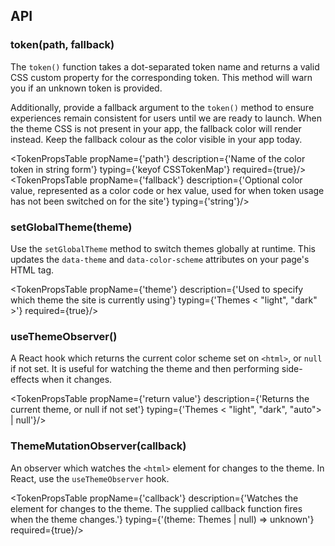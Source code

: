 
## API

### token(path, fallback)

The `token()` function takes a dot-separated token name and returns a valid CSS custom property for the corresponding token. This method will warn you if an unknown token is provided.

Additionally, provide a fallback argument to the `token()` method to ensure experiences remain consistent for users until we are ready to launch. When the theme CSS is not present in your app, the fallback color will render instead. Keep the fallback colour as the color visible in your app today.

<TokenPropsTable propName={'path'} description={'Name of the color token in string form'} typing={'keyof CSSTokenMap'} required={true}/>
<TokenPropsTable propName={'fallback'} description={'Optional color value, represented as a color code or hex value, used for when token usage has not been switched on for the site'} typing={'string'}/>

### setGlobalTheme(theme)

Use the `setGlobalTheme` method to switch themes globally at runtime. This updates the `data-theme` and `data-color-scheme` attributes on your page's HTML tag.

<TokenPropsTable propName={'theme'} description={'Used to specify which theme the site is currently using'} typing={'Themes < "light", "dark" >'} required={true}/>

### useThemeObserver()

A React hook which returns the current color scheme set on `<html>`, or `null` if not set. It is useful for watching the theme and then performing side-effects when it changes.

<TokenPropsTable propName={'return value'} description={'Returns the current theme, or null if not set'} typing={'Themes < "light", "dark", "auto"> | null'}/>

### ThemeMutationObserver(callback)

An observer which watches the `<html>` element for changes to the theme. In React, use the `useThemeObserver` hook.

<TokenPropsTable propName={'callback'} description={'Watches the <html> element for changes to the theme. The supplied callback function fires when the theme changes.'} typing={'(theme: Themes | null) => unknown'} required={true}/>
